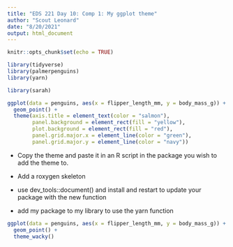 ```yaml
---
title: "EDS 221 Day 10: Comp 1: My ggplot theme"
author: "Scout Leonard"
date: "8/20/2021"
output: html_document
---
```


```r
knitr::opts_chunk$set(echo = TRUE)

library(tidyverse)
library(palmerpenguins)
library(yarn)

library(sarah)
```

```r
ggplot(data = penguins, aes(x = flipper_length_mm, y = body_mass_g)) +
  geom_point() +
  theme(axis.title = element_text(color = "salmon"),
        panel.background = element_rect(fill = "yellow"),
        plot.background = element_rect(fill = "red"),
        panel.grid.major.x = element_line(color = "green"),
        panel.grid.major.y = element_line(color = "navy"))
```
- Copy the theme and paste it in an R script in the package you wish to add the theme to. 
- Add a roxygen skeleton
- use dev_tools::document() and install and restart to update your package with the new function

- add my package to my library to use the yarn function

```r
ggplot(data = penguins, aes(x = flipper_length_mm, y = body_mass_g)) +
  geom_point() +
  theme_wacky()
```



